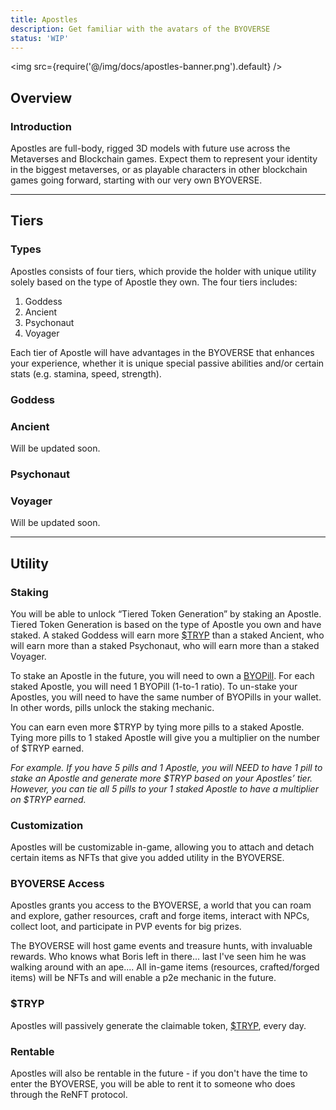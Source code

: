```yaml
---
title: Apostles
description: Get familiar with the avatars of the BYOVERSE
status: 'WIP'
---
```



<img src={require('@/img/docs/apostles-banner.png').default} />

## Overview
### Introduction

Apostles are full-body, rigged 3D models with future use across the Metaverses and Blockchain games. Expect them to represent your identity in the biggest metaverses, or as playable characters in other blockchain games going forward, starting with our very own BYOVERSE.

---

## Tiers
### Types
Apostles consists of four tiers, which provide the holder with unique utility solely based on the type of Apostle they own. The four tiers includes:

1. Goddess
2. Ancient
3. Psychonaut
4. Voyager

Each tier of Apostle will have advantages in the BYOVERSE that enhances your experience, whether it is unique special passive abilities and/or certain stats (e.g. stamina, speed, strength).

### Goddess
<Infographic src="/docs/byopills-goddess-properties.png" description="Breakdown of Goddess properties" credit="0xseba"/>

### Ancient
Will be updated soon.

### Psychonaut
<Infographic src="/docs/byopills-psychonaut-properties.jpg" description="Breakdown of Psychonaut properties" credit="0xseba"/>

### Voyager
Will be updated soon.

---

## Utility

### Staking
You will be able to unlock “Tiered Token Generation” by staking an Apostle. Tiered Token Generation is based on the type of Apostle you own and have staked. A staked Goddess will earn more [$TRYP](/docs/tryp/) than a staked Ancient, who will earn more than a staked Psychonaut, who will earn more than a staked Voyager.

To stake an Apostle in the future, you will need to own a [BYOPill](/docs/byopills/). For each staked Apostle, you will need 1 BYOPill (1-to-1 ratio). To un-stake your Apostles, you will need to have the same number of BYOPills in your wallet. In other words, pills unlock the staking mechanic.

You can earn even more $TRYP by tying more pills to a staked Apostle. Tying more pills to 1 staked Apostle will give you a multiplier on the number of $TRYP earned.

*‍For example. If you have 5 pills and 1 Apostle, you will NEED to have 1 pill to stake an Apostle and generate more $TRYP based on your Apostles’ tier. However, you can tie all 5 pills to your 1 staked Apostle to have a multiplier on $TRYP earned.*

### Customization
Apostles will be customizable in-game, allowing you to attach and detach certain items as NFTs that give you added utility in the BYOVERSE.

### BYOVERSE Access
Apostles grants you access to the BYOVERSE, a world that you can roam and explore, gather resources, craft and forge items, interact with NPCs, collect loot, and participate in PVP events for big prizes. 

The BYOVERSE will host game events and treasure hunts, with invaluable rewards. Who knows what Boris left in there... last I've seen him he was walking around with an ape.... All in-game items (resources, crafted/forged items) will be NFTs and will enable a p2e mechanic in the future.

### $TRYP
Apostles will passively generate the claimable token, [$TRYP](/docs/tryp/), every day. 

### Rentable
Apostles will also be rentable in the future - if you don't have the time to enter the BYOVERSE, you will be able to rent it to someone who does through the ReNFT protocol.